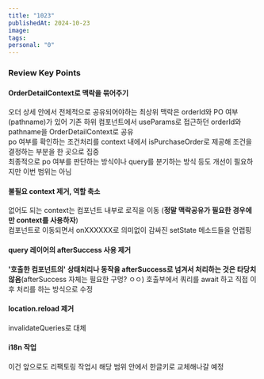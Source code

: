```yaml
---
title: "1023"
publishedAt: 2024-10-23
image: 
tags: 
personal: "0"
---
```

### Review Key Points

#### OrderDetailContext로 맥락을 묶어주기

오더 상세 안에서 전체적으로 공유되어야하는 최상위 맥락은 orderId와 PO 여부(pathname)가 있어 기존 하위 컴포넌트에서 useParams로 접근하던 orderId와 pathname을 OrderDetailContext로 공유  
po 여부를 확인하는 조건처리를 context 내에서 isPurchaseOrder로 제공해 조건을 결정하는 부분을 한 곳으로 집중  
최종적으로 po 여부를 판단하는 방식이나 query를 분기하는 방식 등도 개선이 필요하지만 이번 범위는 아님

#### 불필요 context 제거, 역할 축소

없어도 되는 context는 컴포넌트 내부로 로직을 이동 (**정말 맥락공유가 필요한 경우에만 context를 사용하자**)  
컴포넌트로 이동되면서 onXXXXXX로 의미없이 감싸진 setState 메소드들을 언랩핑

#### query 레이어의 afterSuccess 사용 제거

**'호출한 컴포넌트의' 상태처리나 동작을 afterSuccess로 넘겨서 처리하는 것은 타당치 않음**(afterSuccess 자체는 필요한 구멍? ㅇㅇ)
호출부에서 쿼리를 await 하고 직접 이후 처리를 하는 방식으로 수정

#### location.reload 제거

invalidateQueries로 대체

#### i18n 작업

이건 앞으로도 리팩토링 작업시 해당 범위 안에서 한글키로 교체해나갈 예정